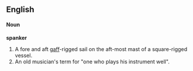 ==English==
====Noun====
'''spanker'''
#A fore and aft [[gaff]]-rigged sail on the aft-most mast of a square-rigged vessel.
#An old musician's term for "one who plays his instrument well".